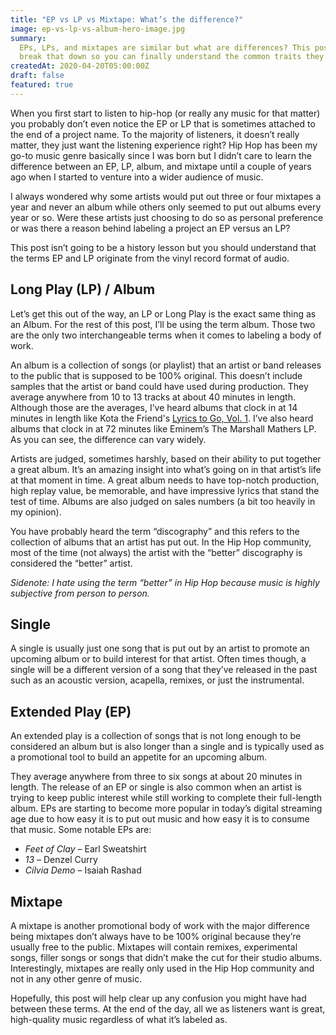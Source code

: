 ```yaml
---
title: "EP vs LP vs Mixtape: What’s the difference?"
image: ep-vs-lp-vs-album-hero-image.jpg
summary:
  EPs, LPs, and mixtapes are similar but what are differences? This post will
  break that down so you can finally understand the common traits they share.
createdAt: 2020-04-20T05:00:00Z
draft: false
featured: true
---
```


When you first start to listen to hip-hop (or really any music for that matter) you probably don’t even notice the EP or LP that is sometimes attached to the end of a project name. To the majority of listeners, it doesn’t really matter, they just want the listening experience right? Hip Hop has been my go-to music genre basically since I was born but I didn’t care to learn the difference between an EP, LP, album, and mixtape until a couple of years ago when I started to venture into a wider audience of music.

I always wondered why some artists would put out three or four mixtapes a year and never an album while others only seemed to put out albums every year or so. Were these artists just choosing to do so as personal preference or was there a reason behind labeling a project an EP versus an LP?

This post isn’t going to be a history lesson but you should understand that the terms EP and LP originate from the vinyl record format of audio.

## Long Play (LP) / Album

Let’s get this out of the way, an LP or Long Play is the exact same thing as an Album. For the rest of this post, I’ll be using the term album. Those two are the only two interchangeable terms when it comes to labeling a body of work.

An album is a collection of songs (or playlist) that an artist or band releases to the public that is supposed to be 100% original. This doesn’t include samples that the artist or band could have used during production. They average anywhere from 10 to 13 tracks at about 40 minutes in length. Although those are the averages, I’ve heard albums that clock in at 14 minutes in length like Kota the Friend's [Lyrics to Go, Vol. 1](/reviews/kota-the-friend-lyrics-to-go-volume-one). I’ve also heard albums that clock in at 72 minutes like Eminem’s The Marshall Mathers LP. As you can see, the difference can vary widely.

Artists are judged, sometimes harshly, based on their ability to put together a great album. It’s an amazing insight into what’s going on in that artist’s life at that moment in time. A great album needs to have top-notch production, high replay value, be memorable, and have impressive lyrics that stand the test of time. Albums are also judged on sales numbers (a bit too heavily in my opinion).

You have probably heard the term “discography” and this refers to the collection of albums that an artist has put out. In the Hip Hop community, most of the time (not always) the artist with the “better” discography is considered the “better” artist.

_Sidenote: I hate using the term “better” in Hip Hop because music is highly subjective from person to person._

## Single

A single is usually just one song that is put out by an artist to promote an upcoming album or to build interest for that artist. Often times though, a single will be a different version of a song that they’ve released in the past such as an acoustic version, acapella, remixes, or just the instrumental.

## Extended Play (EP)

An extended play is a collection of songs that is not long enough to be considered an album but is also longer than a single and is typically used as a promotional tool to build an appetite for an upcoming album.

They average anywhere from three to six songs at about 20 minutes in length. The release of an EP or single is also common when an artist is trying to keep public interest while still working to complete their full-length album. EPs are starting to become more popular in today’s digital streaming age due to how easy it is to put out music and how easy it is to consume that music. Some notable EPs are:

- _Feet of Clay_ – Earl Sweatshirt
- _13_ – Denzel Curry
- _Cilvia Demo_ – Isaiah Rashad

## Mixtape

A mixtape is another promotional body of work with the major difference being mixtapes don’t always have to be 100% original because they’re usually free to the public. Mixtapes will contain remixes, experimental songs, filler songs or songs that didn’t make the cut for their studio albums. Interestingly, mixtapes are really only used in the Hip Hop community and not in any other genre of music.

Hopefully, this post will help clear up any confusion you might have had between these terms. At the end of the day, all we as listeners want is great, high-quality music regardless of what it’s labeled as.
